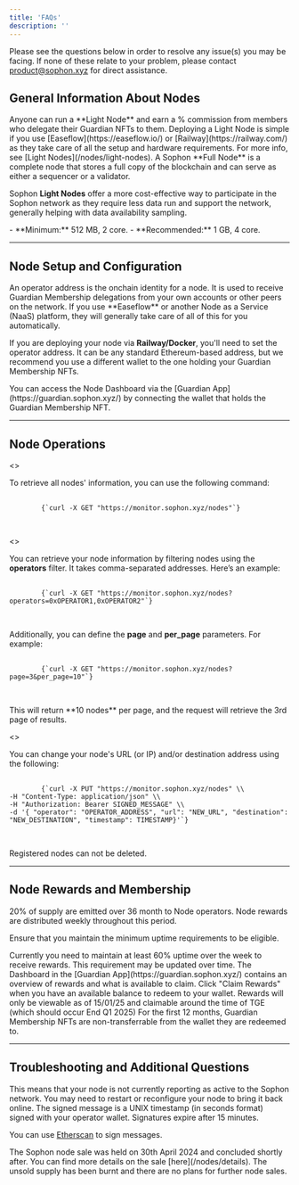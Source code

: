 ```yaml
---
title: 'FAQs'
description: ''
---
```


<Note>Please see the questions below in order to resolve any issue(s) you may be facing. If none of these relate to your problem, please contact <a href="mailto:product@sophon.xyz">product@sophon.xyz</a> for direct assistance.</Note>

## General Information About Nodes

<Accordion title="Who can run a node?">
  Anyone can run a **Light Node** and earn a % commission from members who delegate their Guardian NFTs to them.
</Accordion>

<Accordion title="What do you need to run a node?">
  Deploying a Light Node is simple if you use [Easeflow](https://easeflow.io/) or [Railway](https://railway.com/) as they take care of all the setup and hardware requirements. For more info, see [Light Nodes](/nodes/light-nodes).
</Accordion>

<Accordion title="What is the difference between a Full and a Light Node?">
  A Sophon **Full Node** is a complete node that stores a full copy of the blockchain and can serve as either a sequencer or a validator.
  
  Sophon **Light Nodes** offer a more cost-effective way to participate in the Sophon network as they require less data run and support the network, generally helping with data availability sampling.
</Accordion>

<Accordion title="I am running a node through Docker, what are the hardware requirements?">
  - **Minimum:** 512 MB, 2 core.
  - **Recommended:** 1 GB, 4 core.
</Accordion>

---

## Node Setup and Configuration

<Accordion title="What is an operator address?">
  An operator address is the onchain identity for a node. It is used to receive Guardian Membership delegations from your own accounts or other peers on the network.
</Accordion>

<Accordion title="Where do I find and configure my operator address?">
  If you use **Easeflow** or another Node as a Service (NaaS) platform, they will generally take care of all of this for you automatically.
  
  If you are deploying your node via **Railway/Docker**, you'll need to set the operator address. It can be any standard Ethereum-based address, but we recommend you use a different wallet to the one holding your Guardian Membership NFTs.
</Accordion>

<Accordion title="Where can I monitor my nodes?">
  You can access the Node Dashboard via the [Guardian App](https://guardian.sophon.xyz/) by connecting the wallet that holds the Guardian Membership NFT.
</Accordion>

---

## Node Operations

<Accordion title="How do I retrieve all nodes' information?">
  <>
    <p>To retrieve all nodes' information, you can use the following command:</p>
    <pre>
      <code>
        {`curl -X GET "https://monitor.sophon.xyz/nodes"`}
      </code>
    </pre>
  </>
</Accordion>

<Accordion title="How do I retrieve my node information?">
  <>
    <p>
      You can retrieve your node information by filtering nodes using the <strong>operators</strong> filter. 
      It takes comma-separated addresses. Here’s an example:
    </p>
    <pre>
      <code>
        {`curl -X GET "https://monitor.sophon.xyz/nodes?operators=0xOPERATOR1,0xOPERATOR2"`}
      </code>
    </pre>
    <p>
      Additionally, you can define the <strong>page</strong> and <strong>per_page</strong> parameters. For example:
    </p>
    <pre>
      <code>
        {`curl -X GET "https://monitor.sophon.xyz/nodes?page=3&per_page=10"`}
      </code>
    </pre>
    <p>
      This will return **10 nodes** per page, and the request will retrieve the 3rd page of results.
    </p>
  </>
</Accordion>

<Accordion title="What do I do in the event of a re-register issue?">
  <>
    <p>You can change your node's URL (or IP) and/or destination address using the following:</p>
    <pre>
      <code>
        {`curl -X PUT "https://monitor.sophon.xyz/nodes" \\
-H "Content-Type: application/json" \\
-H "Authorization: Bearer SIGNED_MESSAGE" \\
-d '{ "operator": "OPERATOR_ADDRESS", "url": "NEW_URL", "destination": "NEW_DESTINATION", "timestamp": TIMESTAMP}'`}
      </code>
    </pre>
  </>
</Accordion>

<Accordion title="Can I delete my node?">
  Registered nodes can not be deleted.
</Accordion>

---

## Node Rewards and Membership

<Accordion title="How do node rewards work?">
  20% of supply are emitted over 36 month to Node operators. Node rewards are distributed weekly throughout this period.
  
  Ensure that you maintain the minimum uptime requirements to be eligible.
</Accordion>

<Accordion title="What uptime is required to get weekly rewards?">
  Currently you need to maintain at least 60% uptime over the week to receive rewards. This requirement may be updated over time.
</Accordion>

<Accordion title="How do I claim rewards?">
  The Dashboard in the [Guardian App](https://guardian.sophon.xyz/) contains an overview of rewards and what is available to claim. Click "Claim Rewards" when you have an available balance to redeem to your wallet.
</Accordion>

<Accordion title="When can I claim rewards">
  Rewards will only be viewable as of 15/01/25 and claimable around the time of TGE (which should occur End Q1 2025)
</Accordion>

<Accordion title="Are nodes transferrable?">
  For the first 12 months, Guardian Membership NFTs are non-transferrable from the wallet they are redeemed to.
</Accordion>

---

## Troubleshooting and Additional Questions

<Accordion title="My node's status shows an error, what does this mean?">
  This means that your node is not currently reporting as active to the Sophon network. You may need to restart or reconfigure your node to bring it back online.
</Accordion>

<Accordion title="How do I sign the authorization message?">
  The signed message is a UNIX timestamp (in seconds format) signed with your operator wallet. Signatures expire after 15 minutes.

  You can use [Etherscan](https://etherscan.io/verifiedSignatures#) to sign messages.
</Accordion>

<Accordion title="Can I buy a node?">
  The Sophon node sale was held on 30th April 2024 and concluded shortly after. You can find more details on the sale [here](/nodes/details). The unsold supply has been burnt and there are no plans for further node sales.
</Accordion>
